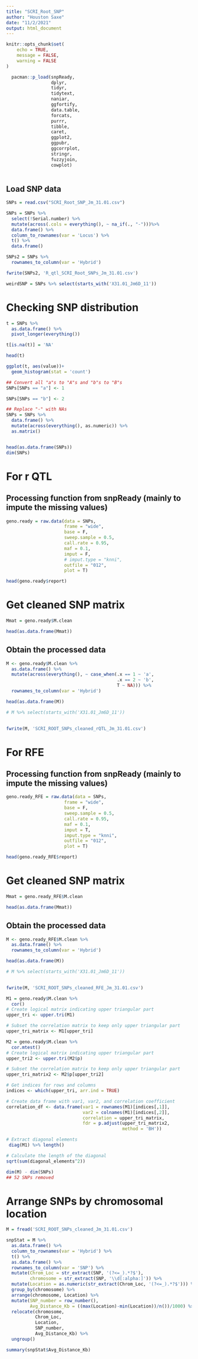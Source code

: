 ```yaml
---
title: "SCRI_Root_SNP"
author: "Houston Saxe"
date: "11/2/2021"
output: html_document
---
```


```r
knitr::opts_chunk$set(
	echo = TRUE,
	message = FALSE,
	warning = FALSE
)

  pacman::p_load(snpReady,
                 dplyr,
                 tidyr,
                 tidytext,
                 naniar,
                 ggfortify,
                 data.table,
                 forcats, 
                 purrr,
                 tibble, 
                 caret, 
                 ggplot2, 
                 ggpubr, 
                 ggcorrplot, 
                 stringr, 
                 fuzzyjoin, 
                 cowplot)
  
```



## Load SNP data
```r
SNPs = read.csv("SCRI_Root_SNP_Jm_31.01.csv")

SNPs = SNPs %>% 
  select(!Serial.number) %>%
  mutate(across(.cols = everything(), ~ na_if(., "-")))%>% 
  data.frame() %>%
  column_to_rownames(var = 'Locus') %>%
  t() %>% 
  data.frame()

SNPs2 = SNPs %>% 
  rownames_to_column(var = 'Hybrid')

fwrite(SNPs2, 'R_qtl_SCRI_Root_SNPs_Jm_31.01.csv')

weirdSNP = SNPs %>% select(starts_with('X31.01_Jm6D_11'))
```

# Checking SNP distribution
```r
t = SNPs %>%
  as.data.frame() %>%
  pivot_longer(everything())

t[is.na(t)] = 'NA'

head(t)

ggplot(t, aes(value))+
  geom_histogram(stat = 'count')
```

```r
## Convert all "a"s to "A"s and "b"s to "B"s
SNPs[SNPs == "a"] <- 1

SNPs[SNPs == "b"] <- 2

## Replace "-" with NAs
SNPs = SNPs %>% 
  data.frame() %>% 
  mutate(across(everything(), as.numeric)) %>% 
  as.matrix()


head(as.data.frame(SNPs))
dim(SNPs)
```
# For r QTL
## Processing function from snpReady (mainly to impute the missing values)
```r
geno.ready = raw.data(data = SNPs,
                      frame = "wide", 
                      base = F, 
                      sweep.sample = 0.5,
                      call.rate = 0.95, 
                      maf = 0.1, 
                      imput = F,
                      # imput.type = "knni", 
                      outfile = "012", 
                      plot = T)

head(geno.ready$report)
```

# Get cleaned SNP matrix
```r
Mmat = geno.ready$M.clean

head(as.data.frame(Mmat))
```

## Obtain the processed data
```r
M <- geno.ready$M.clean %>%
  as.data.frame() %>%
  mutate(across(everything(), ~ case_when(.x == 1 ~ 'a',
                                          .x == 2 ~ 'b',
                                          T ~ NA))) %>% 
  rownames_to_column(var = 'Hybrid') 

head(as.data.frame(M))

# M %>% select(starts_with('X31.01_Jm6D_11'))
  

fwrite(M, 'SCRI_ROOT_SNPs_cleaned_rQTL_Jm_31.01.csv')
```

# For RFE
## Processing function from snpReady (mainly to impute the missing values)
```r
geno.ready_RFE = raw.data(data = SNPs,
                      frame = "wide", 
                      base = F, 
                      sweep.sample = 0.5,
                      call.rate = 0.95, 
                      maf = 0.1, 
                      imput = T,
                      imput.type = "knni",
                      outfile = "012", 
                      plot = T)

head(geno.ready_RFE$report)
```

# Get cleaned SNP matrix
```r
Mmat = geno.ready_RFE$M.clean

head(as.data.frame(Mmat))
```

## Obtain the processed data
```r
M <- geno.ready_RFE$M.clean %>%
  as.data.frame() %>%
  rownames_to_column(var = 'Hybrid') 

head(as.data.frame(M))

# M %>% select(starts_with('X31.01_Jm6D_11'))
  

fwrite(M, 'SCRI_ROOT_SNPs_cleaned_RFE_Jm_31.01.csv')
```

```r

M1 = geno.ready$M.clean %>% 
  cor() 
# Create logical matrix indicating upper triangular part
upper_tri <- upper.tri(M1)

# Subset the correlation matrix to keep only upper triangular part
upper_tri_matrix <- M1[upper_tri]

M2 = geno.ready$M.clean %>% 
  cor.mtest() 
# Create logical matrix indicating upper triangular part
upper_tri2 <- upper.tri(M2$p)

# Subset the correlation matrix to keep only upper triangular part
upper_tri_matrix2 <- M2$p[upper_tri2]

# Get indices for rows and columns
indices <- which(upper_tri, arr.ind = TRUE)

# Create data frame with var1, var2, and correlation coefficient
correlation_df <- data.frame(var1 = rownames(M1)[indices[,1]],
                             var2 = colnames(M1)[indices[,2]],
                             correlation = upper_tri_matrix,
                             fdr = p.adjust(upper_tri_matrix2,
                                            method = 'BH'))
```

```r
# Extract diagonal elements
 diag(M1) %>% length()

# Calculate the length of the diagonal
sqrt(sum(diagonal_elements^2))
```



```r
dim(M) - dim(SNPs)
## 52 SNPs removed
```

# Arrange SNPs by chromosomal location
```r
M = fread('SCRI_ROOT_SNPs_cleaned_Jm_31.01.csv')

snpStat = M %>% 
  as.data.frame() %>% 
  column_to_rownames(var = 'Hybrid') %>% 
  t() %>% 
  as.data.frame() %>% 
  rownames_to_column(var = 'SNP') %>%
  mutate(Chrom_Loc = str_extract(SNP, '(?<=_).*?$'), 
         chromosome = str_extract(SNP, '\\d[:alpha:]')) %>%
  mutate(Location = as.numeric(str_extract(Chrom_Loc, '(?<=_).*?$'))) %>% 
  group_by(chromosome) %>% 
  arrange(chromosome, Location) %>% 
  mutate(SNP_number = row_number(),
         Avg_Distance_Kb = ((max(Location)-min(Location))/n())/1000) %>%
  relocate(chromosome, 
           Chrom_Loc,
           Location,
           SNP_number,
           Avg_Distance_Kb) %>% 
  ungroup()

summary(snpStat$Avg_Distance_Kb)
```